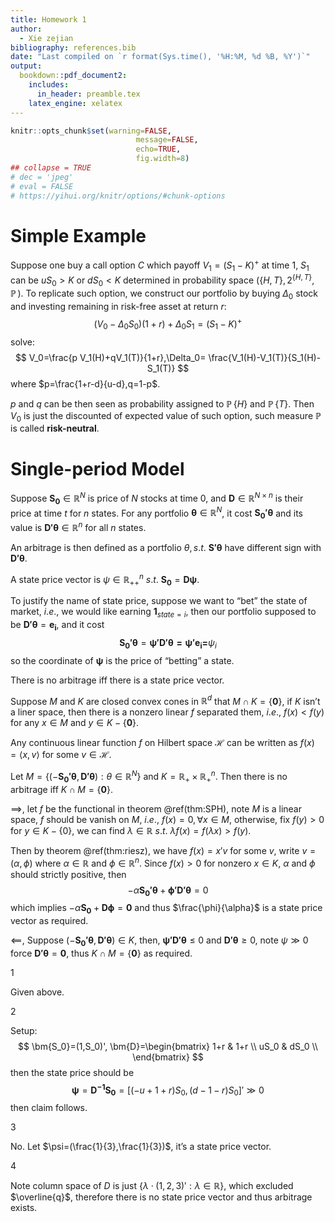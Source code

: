 ```yaml
---
title: Homework 1
author:
  - Xie zejian
bibliography: references.bib
date: "Last compiled on `r format(Sys.time(), '%H:%M, %d %B, %Y')`"
output:
  bookdown::pdf_document2:
    includes:
      in_header: preamble.tex
    latex_engine: xelatex
---
```


```r
knitr::opts_chunk$set(warning=FALSE,
                            message=FALSE,
                            echo=TRUE, 
                            fig.width=8)
## collapse = TRUE
# dec = 'jpeg'
# eval = FALSE
# https://yihui.org/knitr/options/#chunk-options

```

# Simple Example

Suppose one buy a call option $C$ which payoff $V_1=(S_1-K)^{+}$ at time $1$, $S_1$
can be $uS_0>K$ or $dS_0<K$ determined in probability space $(\left\{ H,T \right\},2^{\left\{ H,T \right\}},\mathop{{}\mathbb{P}})$.
To replicate such option, we construct our portfolio by buying
$\Delta_0$ stock and investing remaining in risk-free asset at return $r$:
$$
(V_0-\Delta_0S_0)(1+r)+\Delta_0S_1=(S_1-K)^{+}
$$
solve:
$$
V_0=\frac{p V_1(H)+qV_1(T)}{1+r},\Delta_0= \frac{V_1(H)-V_1(T)}{S_1(H)-S_1(T)}
$$
where $p=\frac{1+r-d}{u-d},q=1-p$.

$p$ and $q$ can be then seen as probability assigned to $\mathop{{}\mathbb{P}}\left\{ H \right\}$ and $\mathop{{}\mathbb{P}}\left\{ T \right\}$. Then $V_0$ is just the discounted of expected value of such option, such measure $\mathop{{}\mathbb{P}}$ is called **risk-neutral**.


# Single-period Model

Suppose $\bm{S_0}\in \mathbb{R}^{N}$ is price of $N$ stocks at time $0$, 
and $\bm{D}\in \mathbb{R}^{N\times n}$ is their price at time $t$ for $n$ states. 
For any portfolio $\bm{\theta}\in \mathbb{R}^{N}$, it cost $\bm{S_0'\theta}$ and 
its value is $\bm{D'\theta}\in \mathbb{R}^{n}$ for all $n$ states. 

An arbitrage is then defined as a portfolio $\theta, s.t.$ $\bm{S'\theta}$ have different sign with $\bm{D'\theta}$.


::: {.definition  name="State price"}

A state price vector is $\psi \in \mathbb{R}_{++}^{n}$ $s.t.$ $\bm{S_0}=\bm{D\psi}$.

:::

To justify the name of state price, suppose we want to "bet" the state of market, $i.e.$, we would like earning $\bm{1}_{state=i}$, then our portfolio supposed to be $\bm{D'\theta}=\bm{e_i}$, and it cost
$$
\bm{S_0'\theta}=\bm{\psi'D'\theta=\psi'e_i=}\psi _{i}
$$
so the coordinate of $\bm{\psi}$ is the price of "betting" a state.



::: {.theorem  name=""}

There is no arbitrage iff there is a state price vector.

:::


:::: {.proof}


::: {.theorem #SPH name="Separating Hyperplane Theorem"}

Suppose $M$ and $K$ are closed convex cones in $\mathbb{R}^{d}$ that $M \cap K=\left\{ \bm{0} \right\}$, if $K$ isn't a liner space, then there is a nonzero linear $f$ separated them, $i.e.$, $f(x)<f(y)$ for any $x\in M$ and $y \in K- \left\{ \bm{0} \right\}$.

:::


::: {.theorem #riesz name="Riesz Representation Theorem"}

Any continuous linear function $f$ on Hilbert space $\mathcal{H}$ can be written as $f(x)=\left\langle x,v \right\rangle$ for some $v \in \mathcal{H}$.

:::

Let $M=\left\{ (-\bm{S_0'\theta},\bm{D'\theta}):\theta \in \mathbb{R}^{N} \right\}$ and $K=\mathbb{R}_{+}\times \mathbb{R}_{+}^{n}$. Then there is no arbitrage iff $K\cap M=\left\{ \bm{0} \right\}$.

$\implies$, let $f$ be the functional in theorem \@ref(thm:SPH), note $M$ is a linear space, $f$ should be vanish on $M$, $i.e.$, $f(x)=0,\forall x \in M$, otherwise, fix $f(y)>0$ for $y\in K-\left\{ 0 \right\}$, we can find $\lambda \in \mathbb{R}$ $s.t.$ $\lambda f(x)=f(\lambda x)>f(y)$.

Then by theorem \@ref(thm:riesz), we have $f(x)=x'v$ for some $v$, write $v=(\alpha,\phi)$ where $\alpha\in \mathbb{R}$ and $\phi \in \mathbb{R}^{n}$. Since $f(x)>0$ for nonzero $x \in K$, $\alpha$ and $\phi$ should strictly positive, then
$$
- \alpha \bm{S_0'\theta}+\bm{\phi'D'\theta}=0
$$
which implies $-\alpha \bm{S_0}+\bm{D\phi}=\bm{0}$ and thus $\frac{\phi}{\alpha}$ is a state price vector as required.

$\impliedby$, Suppose $(-\bm{S_0'\theta},\bm{D'\theta}) \in K$, then, $\bm{\psi'D'\theta}\le 0$ and $\bm{D'\theta}\ge 0$, note $\psi \gg 0$ force $\bm{D'\theta}=\bm{0}$, thus $K \cap M=\left\{ \bm{0} \right\}$ as required.


::::


::: {.exercise  name=""}

1

:::


::: {.solution}

Given above.

:::


::: {.exercise  name=""}

2

:::


::: {.solution}

Setup:
$$
\bm{S_0}=(1,S_0)', \bm{D}=\begin{bmatrix}
                              1+r	& 1+r	\\
                              uS_0	& dS_0	\\
                          \end{bmatrix}
$$
then the state price should be
$$
\bm{\psi}=\bm{D^{-1}S_0}=[(-u+1+r)S_0,(d-1-r)S_0]'\gg 0
$$
then claim follows.

:::


::: {.exercise  name=""}

3

:::


::: {.solution}

No. Let $\psi=(\frac{1}{3},\frac{1}{3})$, it's a state price vector.

:::


::: {.exercise  name=""}

4

:::


::: {.solution}

Note column space of $D$ is just $\left\{ \lambda\cdot(1,2,3)': \lambda \in \mathbb{R} \right\}$, which excluded $\overline{q}$, therefore there is no state price vector and thus arbitrage exists.

:::

